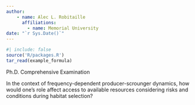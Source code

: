 ```yaml
---
author:
    - name: Alec L. Robitaille
      affiliations:
        - name: Memorial University
date: "`r Sys.Date()`"
---
```



```r
#| include: false
source('R/packages.R')
tar_read(example_formula)
```


::: {.content-visible unless-profile="manuscript"}
Ph.D. Comprehensive Examination

In the context of frequency-dependent producer-scrounger dynamics, how would one's role affect access to available resources considering risks and conditions during habitat selection?
:::





